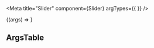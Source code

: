 


<Meta
  title="Slider"
  component={Slider}
  argTypes={{ }}
/>

<SliderDescription />

<Canvas>
  <Story name="Slider" height="400px">
    {(args) => <Slider {...args} />}
  </Story>
</Canvas>

## ArgsTable

<ArgsTable of={Slider} />

